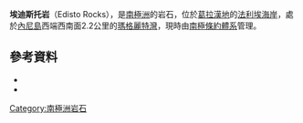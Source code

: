 {{coord|68|13|S|67|8|W|source:GNIS|display=title}}

'''埃迪斯托岩'''（Edisto Rocks），是[[南極洲|南極洲]]的岩石，位於[[葛拉漢地|葛拉漢地]]的[[法利埃海岸|法利埃海岸]]，處於[[內尼島|內尼島]]西端西南面2.2公里的[[瑪格麗特灣|瑪格麗特灣]]，現時由[[南極條約體系|南極條約體系]]管理。

==參考資料==
*{{cite gnis | type = antarid | id = 4315| name = Edisto Rocks | accessdate = 2012-02-23}}
*{{usgs-gazetteer|id=4315}}

{{DEFAULTSORT:Edisto Rocks}}
[[Category:南極洲岩石|Category:南極洲岩石]]


{{FallièresCoast-geo-stub}}